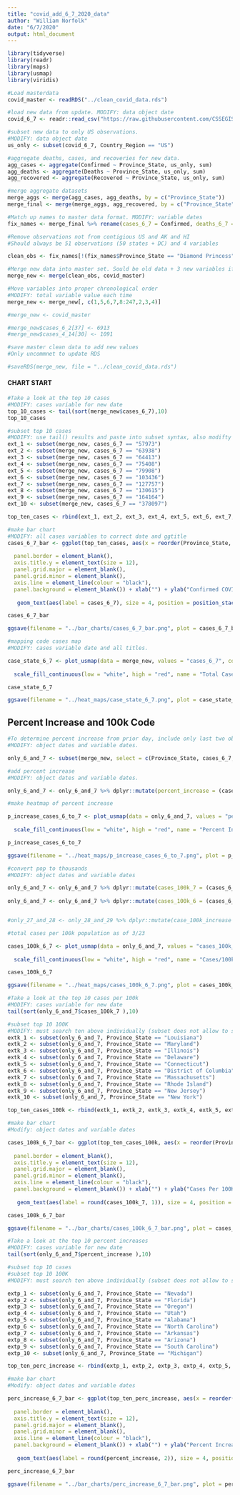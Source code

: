 ```yaml
---
title: "covid_add_6_7_2020_data"
author: "William Norfolk"
date: "6/7/2020"
output: html_document
---
```



```r
library(tidyverse)
library(readr)
library(maps)
library(usmap)
library(viridis)
```

```r
#Load masterdata
covid_master <- readRDS("../clean_covid_data.rds")
```


```r
#load new data from update. MODIFY: data object date
covid_6_7 <- readr::read_csv("https://raw.githubusercontent.com/CSSEGISandData/COVID-19/master/csse_covid_19_data/csse_covid_19_daily_reports/06-07-2020.csv")
```

```r
#subset new data to only US observations. 
#MODIFY: data object date
us_only <- subset(covid_6_7, Country_Region == "US")
```

```r
#aggregate deaths, cases, and recoveries for new data. 
agg_cases <- aggregate(Confirmed ~ Province_State, us_only, sum)
agg_deaths <- aggregate(Deaths ~ Province_State, us_only, sum)
agg_recovered <- aggregate(Recovered ~ Province_State, us_only, sum)
```

```r
#merge aggregate datasets
merge_aggs <- merge(agg_cases, agg_deaths, by = c("Province_State"))
merge_final <- merge(merge_aggs, agg_recovered, by = c("Province_State"))
```

```r
#Match up names to master data format. MODIFY: variable dates
fix_names <- merge_final %>% rename(cases_6_7 = Confirmed, deaths_6_7 = Deaths, recov_6_7 = Recovered)
```

```r
#Remove observations not from contigious US and AK and HI
#Should always be 51 observations (50 states + DC) and 4 variables

clean_obs <- fix_names[!(fix_names$Province_State == "Diamond Princess" | fix_names$Province_State == "Grand Princess" | fix_names$Province_State == "Guam" | fix_names$Province_State == "Puerto Rico" | fix_names$Province_State == "United States Virgin Islands" | fix_names$Province_State == "US" | fix_names$Province_State == "American Samoa" | fix_names$Province_State == "Northern Mariana Islands" | fix_names$Province_State == "Virgin Islands" | fix_names$Province_State == "Wuhan Evacuee" | fix_names$Province_State == "Recovered"),]
```

```r
#Merge new data into master set. Sould be old data + 3 new variables if successful
merge_new <- merge(clean_obs, covid_master)
```

```r
#Move variables into proper chronological order
#MODIFY: total variable value each time
merge_new <- merge_new[, c(1,5,6,7,8:247,2,3,4)]
```

```r
#merge_new <- covid_master
```

```r
#merge_new$cases_6_2[37] <- 6913
#merge_new$cases_4_14[30] <- 1091

```


```r
#save master clean data to add new values
#Only uncommnet to update RDS

#saveRDS(merge_new, file = "../clean_covid_data.rds")
```

#### CHART START

```r
#Take a look at the top 10 cases
#MODIFY: cases variable for new date
top_10_cases <- tail(sort(merge_new$cases_6_7),10)
top_10_cases
```

```r
#subset top 10 cases
#MODIFY: use tail() results and paste into subset syntax, also modifty cases date value
ext_1 <- subset(merge_new, cases_6_7 == "57973")
ext_2 <- subset(merge_new, cases_6_7 == "63938")
ext_3 <- subset(merge_new, cases_6_7 == "64413")
ext_4 <- subset(merge_new, cases_6_7 == "75408")
ext_5 <- subset(merge_new, cases_6_7 == "79908")
ext_6 <- subset(merge_new, cases_6_7 == "103436")
ext_7 <- subset(merge_new, cases_6_7 == "127757")
ext_8 <- subset(merge_new, cases_6_7 == "130615")
ext_9 <- subset(merge_new, cases_6_7 == "164164")
ext_10 <- subset(merge_new, cases_6_7 == "378097")

top_ten_cases <- rbind(ext_1, ext_2, ext_3, ext_4, ext_5, ext_6, ext_7, ext_8, ext_9, ext_10)
```

```r
#make bar chart
#MODIFY: all cases variables to correct date and ggtitle
cases_6_7_bar <- ggplot(top_ten_cases, aes(x = reorder(Province_State, -cases_6_7), cases_6_7)) + geom_bar(aes(fill = reorder(Province_State, -cases_6_7)),stat = "identity") + theme(axis.text.x = element_text(angle = 45, hjust = 1),
                                                                                                   legend.position = "none",                                                                        axis.text=element_text(size=12),
  panel.border = element_blank(), 
  axis.title.y = element_text(size = 12),
  panel.grid.major = element_blank(),
  panel.grid.minor = element_blank(),
  axis.line = element_line(colour = "black"),
  panel.background = element_blank()) + xlab("") + ylab("Confirmed COVID-19 Cases") + ggtitle("Top Ten Confirmed COVID-19 Cases by State 6/7/2020") +
  
   geom_text(aes(label = cases_6_7), size = 4, position = position_stack(vjust = 0.8))

cases_6_7_bar 
```

```r
ggsave(filename = "../bar_charts/cases_6_7_bar.png", plot = cases_6_7_bar)
```

```r
#mapping code cases map
#MODIFY: cases variable date and all titles.

case_state_6_7 <- plot_usmap(data = merge_new, values = "cases_6_7", color = "black") + 
  
  scale_fill_continuous(low = "white", high = "red", name = "Total Cases", label = scales::comma) + theme(legend.position = "right", plot.title = element_text(color = "black", size = 15, face = "bold"), plot.subtitle = element_text(color = "black", size = 10, face = "italic")) + labs(title = "COVID-19 Confirmed Cases by State", subtitle = "Data as of: 6/7/2020")

case_state_6_7
```

```r
ggsave(filename = "../heat_maps/case_state_6_7.png", plot = case_state_6_7)
```

## Percent Increase and 100k Code

```r
#To determine percent increase from prior day, include only last two observations
#MODIFY: object dates and variable dates.

only_6_and_7 <- subset(merge_new, select = c(Province_State, cases_6_7, cases_6_6, fips, total_pop))
```




```r
#add percent increase
#MODIFY: object dates and variable dates.

only_6_and_7 <- only_6_and_7 %>% dplyr::mutate(percent_increase = (cases_6_7 - cases_6_6) / cases_6_6 * 100)
```

```r
#make heatmap of percent increase

p_increase_cases_6_to_7 <- plot_usmap(data = only_6_and_7, values = "percent_increase", color = "black") + 
  
  scale_fill_continuous(low = "white", high = "red", name = "Percent Increase", label = scales::comma) + theme(legend.position = "right", plot.title = element_text(color = "black", size = 15, face = "bold"), plot.subtitle = element_text(color = "black", size = 10, face = "italic")) + labs(title = "Percent Increase of Confirmed COVID-19 Cases by State", subtitle = "From: 6/6/2020-6/7/2020")

p_increase_cases_6_to_7
```

```r
ggsave(filename = "../heat_maps/p_increase_cases_6_to_7.png", plot = p_increase_cases_6_to_7)
```

```r
#convert pop to thousands
#MODIFY: object dates and variable dates

only_6_and_7 <- only_6_and_7 %>% dplyr::mutate(cases_100k_7 = (cases_6_7 / total_pop) *100000)
  
only_6_and_7 <- only_6_and_7 %>% dplyr::mutate(cases_100k_6 = (cases_6_6 / total_pop) * 100000)


#only_27_and_28 <- only_28_and_29 %>% dplyr::mutate(case_100k_increase = (cases_100k_28 - cases_100k_27) / cases_100k_27 *100)

```

```r
#total cases per 100k population as of 3/23

cases_100k_6_7 <- plot_usmap(data = only_6_and_7, values = "cases_100k_7", color = "black") + 
  
  scale_fill_continuous(low = "white", high = "red", name = "Cases/100k Population", label = scales::comma) + theme(legend.position = "right", plot.title = element_text(color = "black", size = 15, face = "bold"), plot.subtitle = element_text(color = "black", size = 10, face = "italic")) + labs(title = "COVID-19 Confirmed Cases Per 100K Individuals by State", subtitle = "Data as of: 6/7/2020")

cases_100k_6_7
```

```r
ggsave(filename = "../heat_maps/cases_100k_6_7.png", plot = cases_100k_6_7)
```

```r
#Take a look at the top 10 cases per 100k
#MODIFY: cases variable for new date
tail(sort(only_6_and_7$cases_100k_7 ),10)
```


```r
#subset top 10 100K
#MODIFY: must search ten above individually (subset does not allow to select by these values for some reason...) and past the states in the code below.Also modify variable and object date names.
extk_1 <- subset(only_6_and_7, Province_State == "Louisiana")
extk_2 <- subset(only_6_and_7, Province_State == "Maryland")
extk_3 <- subset(only_6_and_7, Province_State == "Illinois")
extk_4 <- subset(only_6_and_7, Province_State == "Delaware")
extk_5 <- subset(only_6_and_7, Province_State == "Connecticut")
extk_6 <- subset(only_6_and_7, Province_State == "District of Columbia")
extk_7 <- subset(only_6_and_7, Province_State == "Massachusetts")
extk_8 <- subset(only_6_and_7, Province_State == "Rhode Island")
extk_9 <- subset(only_6_and_7, Province_State == "New Jersey")
extk_10 <- subset(only_6_and_7, Province_State == "New York")

top_ten_cases_100k <- rbind(extk_1, extk_2, extk_3, extk_4, extk_5, extk_6, extk_7, extk_8, extk_9, extk_10)
```

```r
#make bar chart
#Modify: object dates and variable dates

cases_100k_6_7_bar <- ggplot(top_ten_cases_100k, aes(x = reorder(Province_State, -cases_100k_7), cases_100k_7)) + geom_bar(aes(fill = reorder(Province_State, -cases_100k_7)), stat = "identity") + theme(axis.text.x = element_text(angle = 45, hjust = 1),
                                                                                                   legend.position = "none",                                                                        axis.text=element_text(size=12),
  panel.border = element_blank(),   
  axis.title.y = element_text(size = 12),
  panel.grid.major = element_blank(),
  panel.grid.minor = element_blank(),
  axis.line = element_line(colour = "black"),
  panel.background = element_blank()) + xlab("") + ylab("Cases Per 100K Individuals") + ggtitle("Top Ten COVID-19 Confirmed Cases Per 100K Individuals by State 6/7/2020") +
  
   geom_text(aes(label = round(cases_100k_7, 1)), size = 4, position = position_stack(vjust = 0.8))

cases_100k_6_7_bar
```

```r
ggsave(filename = "../bar_charts/cases_100k_6_7_bar.png", plot = cases_100k_6_7_bar)
```

```r
#Take a look at the top 10 percent increases
#MODIFY: cases variable for new date
tail(sort(only_6_and_7$percent_increase ),10)
```

```r
#subset top 10 cases
#subset top 10 100K
#MODIFY: must search ten above individually (subset does not allow to select by these values for some reason...) and past the states in the code below.Also modify variable and object date names.

extp_1 <- subset(only_6_and_7, Province_State == "Nevada")
extp_2 <- subset(only_6_and_7, Province_State == "Florida")
extp_3 <- subset(only_6_and_7, Province_State == "Oregon")
extp_4 <- subset(only_6_and_7, Province_State == "Utah")
extp_5 <- subset(only_6_and_7, Province_State == "Alabama")
extp_6 <- subset(only_6_and_7, Province_State == "North Carolina")
extp_7 <- subset(only_6_and_7, Province_State == "Arkansas")
extp_8 <- subset(only_6_and_7, Province_State == "Arizona")
extp_9 <- subset(only_6_and_7, Province_State == "South Carolina")
extp_10 <- subset(only_6_and_7, Province_State == "Michigan")

top_ten_perc_increase <- rbind(extp_1, extp_2, extp_3, extp_4, extp_5, extp_6, extp_7, extp_8, extp_9, extp_10)
```

```r
#make bar chart
#Modify: object dates and variable dates

perc_increase_6_7_bar <- ggplot(top_ten_perc_increase, aes(x = reorder(Province_State, -percent_increase), percent_increase)) + geom_bar(aes(fill = reorder(Province_State, -percent_increase)), stat = "identity") + theme(axis.text.x = element_text(angle = 45, hjust = 1),
                                                                                                   legend.position = "none",                                                                        axis.text=element_text(size=12),
  panel.border = element_blank(),   
  axis.title.y = element_text(size = 12),
  panel.grid.major = element_blank(),
  panel.grid.minor = element_blank(),
  axis.line = element_line(colour = "black"),
  panel.background = element_blank()) + xlab("") + ylab("Percent Increase") + ggtitle("COVID-19: Top Ten Percent Increase by State from 6/6/20-6/7/20") +
  
   geom_text(aes(label = round(percent_increase, 2)), size = 4, position = position_stack(vjust = 0.8))

perc_increase_6_7_bar
```

```r
ggsave(filename = "../bar_charts/perc_increase_6_7_bar.png", plot = perc_increase_6_7_bar)
```